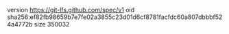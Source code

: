 version https://git-lfs.github.com/spec/v1
oid sha256:ef82fb98659b7e7fe02a3855c23d01d6cf8781facfdc60a807dbbbf524a4772b
size 350032
